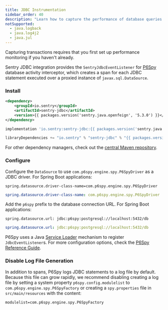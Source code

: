 ```yaml
---
title: JDBC Instrumentation
sidebar_order: 40
description: "Learn how to capture the performance of database queries executed with JDBC."
notSupported:
  - java.logback
  - java.log4j2
  - java.jul
---
```


<Note>

Capturing transactions requires that you first <PlatformLink to="/performance/">set up performance monitoring</PlatformLink> if you haven't already.

</Note>

Sentry JDBC integration provides the `SentryJdbcEventListener` for [P6Spy](https://github.com/p6spy/p6spy/)  database activity interceptor, which creates a span for each JDBC statement executed over a proxied instance of `javax.sql.DataSource`.

### Install

```xml {tabTitle:Maven}
<dependency>
    <groupId>io.sentry</groupId>
    <artifactId>sentry-jdbc</artifactId>
    <version>{{ packages.version('sentry.java.openfeign', '5.3.0') }}</version>
</dependency>
```

```groovy {tabTitle:Gradle}
implementation 'io.sentry:sentry-jdbc:{{ packages.version('sentry.java.jdbc', '5.3.0') }}'
```

```scala {tabTitle: SBT}
libraryDependencies += "io.sentry" % "sentry-jdbc" % "{{ packages.version('sentry.java.jdbc', '5.3.0') }}"
```

For other dependency managers, check out the [central Maven repository](https://search.maven.org/artifact/io.sentry/sentry-jdbc).

### Configure

Configure the `DataSource` to use `com.p6spy.engine.spy.P6SpyDriver` as a JDBC driver. For Spring Boot applications:

```properies {tabTitle: application.properties}
spring.datasource.driver-class-name=com.p6spy.engine.spy.P6SpyDriver
```

```yaml {tabTitle: application.yml}
spring.datasource.driver-class-name: com.p6spy.engine.spy.P6SpyDriver
```

Add the `p6spy` prefix to the database connection URL. For Spring Boot applications:

```properies {tabTitle: application.properties}
spring.datasource.url: jdbc:p6spy:postgresql://localhost:5432/db
```

```yaml {tabTitle: application.yml}
spring.datasource.url: jdbc:p6spy:postgresql://localhost:5432/db
```

P6Spy uses a Java [Service Loader](https://docs.oracle.com/javase/tutorial/sound/SPI-intro.html) mechanism to register `JdbcEventListener`s. For more configuration options, check the [P6Spy Reference Guide](https://p6spy.readthedocs.io/en/latest/).

### Disable Log File Generation

In addition to spans, P6Spy logs JDBC statements to a log file by default. Because this file can grow rapidly, we recommend disabling creating a log file by setting a system property `p6spy.config.modulelist` to `com.p6spy.engine.spy.P6SpyFactory` or creating a `spy.properties` file in `src/main/resources` with the content:

```properties
modulelist=com.p6spy.engine.spy.P6SpyFactory
```
